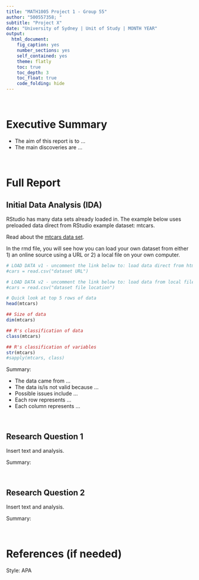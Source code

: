 ```yaml
---
title: "MATH1005 Project 1 - Group 55"
author: "500557358; "
subtitle: "Project X"
date: "University of Sydney | Unit of Study | MONTH YEAR"
output:
  html_document:
    fig_caption: yes
    number_sections: yes
    self_contained: yes
    theme: flatly
    toc: true
    toc_depth: 3
    toc_float: true
    code_folding: hide
---
```


<br>

# Executive Summary
- The aim of this report is to ...
- The main discoveries are ...

<br>

# Full Report

## Initial Data Analysis (IDA)

RStudio has many data sets already loaded in. The example below uses preloaded data direct from RStudio example dataset: mtcars.

Read about the [mtcars data set](https://stat.ethz.ch/R-manual/R-devel/library/datasets/html/mtcars.html).

In the rmd file, you will see how you can load your own dataset from either 1) an online source using a URL or 2) a local file on your own computer.

```r

# LOAD DATA v1 - uncomment the link below to: load data direct from html
#cars = read.csv("dataset URL")

# LOAD DATA v2 - uncomment the link below to: load data from local file
#cars = read.csv("dataset file location")

# Quick look at top 5 rows of data
head(mtcars)

## Size of data
dim(mtcars)

## R's classification of data
class(mtcars)

## R's classification of variables
str(mtcars)
#sapply(mtcars, class)
```

Summary:

- The data came from ...
- The data is/is not valid because ...
- Possible issues include ...
- Each row represents ...
- Each column represents ...

<br>

## Research Question 1

Insert text and analysis. 

Summary: 

<br>

## Research Question 2

Insert text and analysis. 

Summary: 

<br>

# References (if needed)

Style: APA 

<br>

